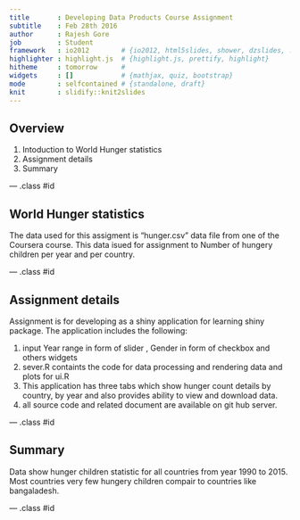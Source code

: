 ```yaml
---
title       : Developing Data Products Course Assignment
subtitle    : Feb 28th 2016
author      : Rajesh Gore
job         : Student
framework   : io2012        # {io2012, html5slides, shower, dzslides, ...}
highlighter : highlight.js  # {highlight.js, prettify, highlight}
hitheme     : tomorrow      # 
widgets     : []            # {mathjax, quiz, bootstrap}
mode        : selfcontained # {standalone, draft}
knit        : slidify::knit2slides
---
```


## Overview

1. Intoduction to World Hunger statistics
2. Assignment details
3. Summary

--- .class #id 

## World Hunger statistics

The data used for this assigment is "hunger.csv"  data file from one of the Coursera course.
This data isued for assignment to Number of hungery children per year and per country.

--- .class #id 

## Assignment details

Assignment is for developing as a shiny application for learning shiny package.
The application includes the following:

1. input Year range in form of slider , Gender in form of checkbox and others widgets 
2. sever.R containts the code for data processing and rendering data and plots for ui.R
3. This application has three tabs which show hunger count details by country, by year and also provides ability to view and download data.
4. all source code and related document are available on git hub server.

--- .class #id 

## Summary

Data show hunger children statistic for all countries from year 1990 to 2015.
Most countries very few hungery children compair to countries like bangaladesh.

--- .class #id 


